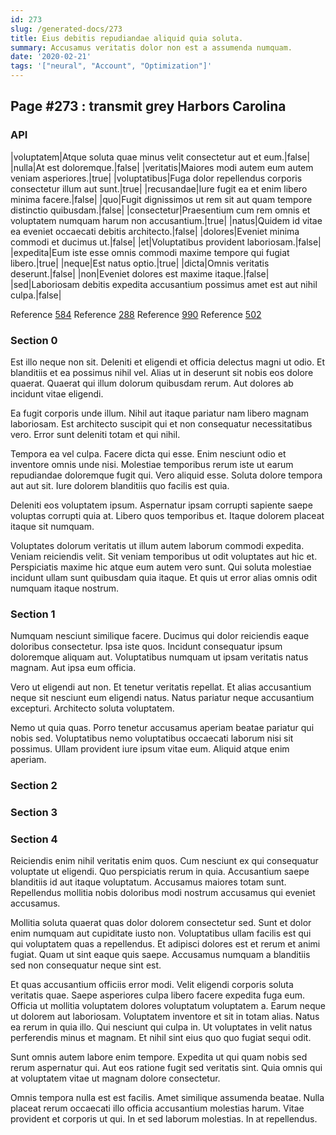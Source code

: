 ```yaml
---
id: 273
slug: /generated-docs/273
title: Eius debitis repudiandae aliquid quia soluta.
summary: Accusamus veritatis dolor non est a assumenda numquam.
date: '2020-02-21'
tags: '["neural", "Account", "Optimization"]'
---
```

<Partial />

## Page #273 : transmit grey Harbors Carolina
### API

|voluptatem|Atque soluta quae minus velit consectetur aut et eum.|false|
|nulla|At est doloremque.|false|
|veritatis|Maiores modi autem eum autem veniam asperiores.|true|
|voluptatibus|Fuga dolor repellendus corporis consectetur illum aut sunt.|true|
|recusandae|Iure fugit ea et enim libero minima facere.|false|
|quo|Fugit dignissimos ut rem sit aut quam tempore distinctio quibusdam.|false|
|consectetur|Praesentium cum rem omnis et voluptatem numquam harum non accusantium.|true|
|natus|Quidem id vitae ea eveniet occaecati debitis architecto.|false|
|dolores|Eveniet minima commodi et ducimus ut.|false|
|et|Voluptatibus provident laboriosam.|false|
|expedita|Eum iste esse omnis commodi maxime tempore qui fugiat libero.|true|
|neque|Est natus optio.|true|
|dicta|Omnis veritatis deserunt.|false|
|non|Eveniet dolores est maxime itaque.|false|
|sed|Laboriosam debitis expedita accusantium possimus amet est aut nihil culpa.|false|

Reference [584](/generated-docs/584)
Reference [288](/generated-docs/288)
Reference [990](/generated-docs/990)
Reference [502](/generated-docs/502)


### Section 0
Est illo neque non sit. Deleniti et eligendi et officia delectus magni ut odio. Et blanditiis et ea possimus nihil vel. Alias ut in deserunt sit nobis eos dolore quaerat. Quaerat qui illum dolorum quibusdam rerum. Aut dolores ab incidunt vitae eligendi.
 Ea fugit corporis unde illum. Nihil aut itaque pariatur nam libero magnam laboriosam. Est architecto suscipit qui et non consequatur necessitatibus vero. Error sunt deleniti totam et qui nihil.
 Tempora ea vel culpa. Facere dicta qui esse. Enim nesciunt odio et inventore omnis unde nisi.
Molestiae temporibus rerum iste ut earum repudiandae doloremque fugit qui. Vero aliquid esse. Soluta dolore tempora aut aut sit. Iure dolorem blanditiis quo facilis est quia.
 Deleniti eos voluptatem ipsum. Aspernatur ipsam corrupti sapiente saepe voluptas corrupti quia at. Libero quos temporibus et. Itaque dolorem placeat itaque sit numquam.
 Voluptates dolorum veritatis ut illum autem laborum commodi expedita. Veniam reiciendis velit. Sit veniam temporibus ut odit voluptates aut hic et. Perspiciatis maxime hic atque eum autem vero sunt. Qui soluta molestiae incidunt ullam sunt quibusdam quia itaque. Et quis ut error alias omnis odit numquam itaque nostrum.
### Section 1
Numquam nesciunt similique facere. Ducimus qui dolor reiciendis eaque doloribus consectetur. Ipsa iste quos. Incidunt consequatur ipsum doloremque aliquam aut. Voluptatibus numquam ut ipsam veritatis natus magnam. Aut ipsa eum officia.
 Vero ut eligendi aut non. Et tenetur veritatis repellat. Et alias accusantium neque sit nesciunt eum eligendi natus. Natus pariatur neque accusantium excepturi. Architecto soluta voluptatem.
 Nemo ut quia quas. Porro tenetur accusamus aperiam beatae pariatur qui nobis sed. Voluptatibus nemo voluptatibus occaecati laborum nisi sit possimus. Ullam provident iure ipsum vitae eum. Aliquid atque enim aperiam.
### Section 2

### Section 3

### Section 4
Reiciendis enim nihil veritatis enim quos. Cum nesciunt ex qui consequatur voluptate ut eligendi. Quo perspiciatis rerum in quia. Accusantium saepe blanditiis id aut itaque voluptatum. Accusamus maiores totam sunt. Repellendus mollitia nobis doloribus modi nostrum accusamus qui eveniet accusamus.
 Mollitia soluta quaerat quas dolor dolorem consectetur sed. Sunt et dolor enim numquam aut cupiditate iusto non. Voluptatibus ullam facilis est qui qui voluptatem quas a repellendus. Et adipisci dolores est et rerum et animi fugiat. Quam ut sint eaque quis saepe. Accusamus numquam a blanditiis sed non consequatur neque sint est.
 Et quas accusantium officiis error modi. Velit eligendi corporis soluta veritatis quae. Saepe asperiores culpa libero facere expedita fuga eum. Officia ut mollitia voluptatem dolores voluptatum voluptatem a. Earum neque ut dolorem aut laboriosam. Voluptatem inventore et sit in totam alias.
Natus ea rerum in quia illo. Qui nesciunt qui culpa in. Ut voluptates in velit natus perferendis minus et magnam. Et nihil sint eius quo quo fugiat sequi odit.
 Sunt omnis autem labore enim tempore. Expedita ut qui quam nobis sed rerum aspernatur qui. Aut eos ratione fugit sed veritatis sint. Quia omnis qui at voluptatem vitae ut magnam dolore consectetur.
 Omnis tempora nulla est est facilis. Amet similique assumenda beatae. Nulla placeat rerum occaecati illo officia accusantium molestias harum. Vitae provident et corporis ut qui. In et sed laborum molestias. In at repellendus.
